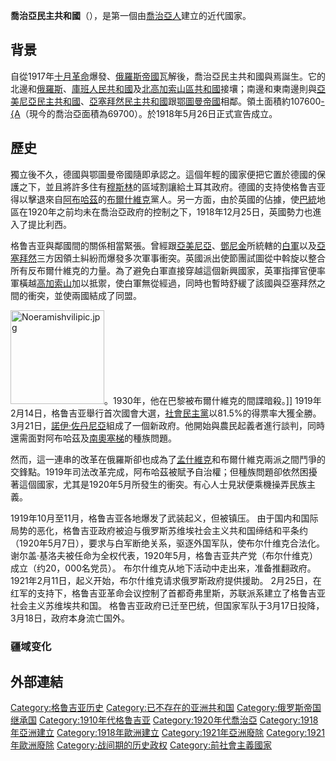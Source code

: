{{noteTA
|T=zh-cn:格鲁吉亚民主共和国; zh-hk:格魯吉亞民主共和國; zh-tw:喬治亞民主共和國
|1=zh-cn:第比利斯; zh-hk:第比利斯; zh-tw:提比里斯
|2= zh-cn:格鲁吉亚民主共和国; zh-hk:格魯吉亞民主共和國; zh-tw:喬治亞民主共和國
|3= zh-cn:格鲁吉亚; zh-hk:格魯吉亞; zh-tw:喬治亞
}}{{Infobox Former Country
|native_name = საქართველოს დემოკრატიული რესპუბლიკა
|conventional_long_name = 喬治亞民主共和國
|common_name = 喬治亞
|
|continent = 亞洲
|region = 西亞
|country = 喬治亞
|era = [[戰間期|戰間期]]
|status = 共和國
|status_text =
|empire =
|government_type =

|
|
|year_start = 1918年
|year_end = 1921年
|
|year_exile_start =
|year_exile_end =
|
|event_start = 建立
|date_start = 5月26日
|event_end = 被蘇聯併滅
|date_end = 2月25日
|
|event1 = 蘇聯入侵
|date_event1 = 1921年2月11日
|event2 =
|date_event2 =
|event3 =
|date_event3 =
|event4 =
|date_event4 =
|
|event_pre =
|date_pre =
|event_post =
|date_post =

|
|p1 = 外高加索民主聯邦共和國
|flag_p1 = Flag of the Transcaucasian Federation.svg
|image_p1 =
|p2 =
|flag_p2 =
|p3 =
|flag_p3 =
|p4 =
|flag_p4 =
|p5 =
|flag_p5 =
|s1 = 格魯吉亞蘇維埃社會主義共和國
|flag_s1 = Flag of Georgian SSR (1921-1922).svg
|s2 =
|flag_s2 =
|s3 =
|flag_s3 =
|s4 =
|flag_s4 =
|s5 =
|flag_s5 =
|
|image_flag = Flag of Georgia (1918-1921).svg
|flag =
|flag_type =
|
|image_coat = Coat of Arms of the Democratic Republic of Georgia (1918 document) crop.png
|symbol =
|symbol_type =
|
|image_map = Democratic Republic of Georgia 1920.svg
|image_map_caption = 喬治亞民主共和國（綠色）在1918年的實際疆界

|latd=41 |latm=43 |latNS=N |longd=44 |longm=47 |longEW=E

|image_map2 =
|image_map2_caption =
|
|capital = [[第比利斯|第比利斯]]
|
|national_motto =
|national_anthem = 《[[颂赞|颂赞]]》{{center|[[File:Former_Georgian_national_anthem,_1990–2004.oga|File:Former Georgian national anthem, 1990–2004.oga]]}}
|common_languages = [[喬治亞語|喬治亞語]]
|religion = [[喬治亞東正教會|喬治亞東正教會]]
|currency = [[喬治亞曼尼提|喬治亞曼尼提]]
|leader1 =
|leader2 =
|leader3 =
|leader4 =
|year_leader1 =
|year_leader2 =
|year_leader3 =
|year_leader4 =
|title_leader =
|representative1 =
|representative2 =
|representative3 =
|representative4 =
|year_representative1 =
|year_representative2 =
|year_representative3 =
|year_representative4 =
|title_representative =
|deputy1 = 諾伊·拉米什維利
|deputy2 = 諾伊·佐丹尼亞
|deputy3 =
|deputy4 =
|year_deputy1 = 1918年
|year_deputy2 = 1918年-1921年
|year_deputy3 =
|year_deputy4 =
|title_deputy = 總理

|
|legislature =
|house1 =
|type_house1 =
|house2 =
|type_house2 =

|
|stat_year1 =
|stat_area1 =
|stat_pop1 =
|stat_year2 =
|stat_area2 =
|stat_pop2 =
|stat_year3 =
|stat_area3 =
|stat_pop3 =
|stat_year4 =
|stat_area4 =
|stat_pop4 =
|stat_year5 =
|stat_area5 =
|stat_pop5 =
|footnotes =
|today = {{flag|Georgia}}<br>{{flag|Armenia}}<br>{{flag|Azerbaijan}}<br>{{flag|Russia}}<br>{{flag|Turkey}}
}}

'''喬治亞民主共和國'''（{{lang-ka|საქართველოს დემოკრატიული რესპუბლიკა}}），是第一個由[[喬治亞人|喬治亞人]]建立的近代國家。

== 背景 ==
自從1917年[[十月革命|十月革命]]爆發、[[俄羅斯帝國|俄羅斯帝國]]瓦解後，喬治亞民主共和國與焉誕生。它的北邊和[[俄羅斯|俄羅斯]]、[[庫班人民共和國|庫班人民共和國]]及[[北高加索山區共和國|北高加索山區共和國]]接壤；南邊和東南邊則與[[亞美尼亞民主共和國|亞美尼亞民主共和國]]、[[亞塞拜然民主共和國|亞塞拜然民主共和國]]跟[[奥斯曼帝国|鄂圖曼帝國]]相鄰。領土面積約107600[[平方公里|-{A]]（現今的喬治亞面積為69700）。於1918年5月26日正式宣告成立。

== 歷史 ==
獨立後不久，德國與鄂圖曼帝國隨即承認之。這個年輕的國家便把它置於德國的保護之下，並且將許多住有[[穆斯林|穆斯林]]的區域割讓給土耳其政府。德國的支持使格鲁吉亚得以擊退來自[[阿布哈茲|阿布哈茲]]的[[布爾什維克|布爾什維克]]黨人。另一方面，由於英國的佔據，使[[巴統|巴統]]地區在1920年之前均未在喬治亞政府的控制之下，1918年12月25日，英國勢力也進入了提比利西。

格鲁吉亚與鄰國間的關係相當緊張。曾經跟[[亞美尼亞|亞美尼亞]]、[[鄧尼金|鄧尼金]]所統轄的[[白軍|白軍]]以及[[亞塞拜然|亞塞拜然]]三方因領土糾紛而爆發多次軍事衝突。英國派出使節團試圖從中斡旋以整合所有反布爾什維克的力量。為了避免白軍直接穿越這個新興國家，英軍指揮官便率軍橫越[[高加索山|高加索山]]加以抵禦，使白軍無從經過，同時也暫時舒緩了該國與亞塞拜然之間的衝突，並使兩國結成了同盟。

[[File:Noeramishvilipic.jpg|150px]]。1930年，他在巴黎被布爾什維克的間諜暗殺。]]
1919年2月14日，格鲁吉亚舉行首次國會大選，[[社會民主黨|社會民主黨]]以81.5%的得票率大獲全勝。3月21日，[[諾伊·佐丹尼亞|諾伊·佐丹尼亞]]組成了一個新政府。他開始與農民起義者進行談判，同時還需面對阿布哈茲及[[南奧塞梯|南奧塞梯]]的種族問題。

然而，這一連串的改革在俄羅斯卻也成為了[[孟什維克|孟什維克]]和布爾什維克兩派之間鬥爭的交鋒點。1919年司法改革完成，阿布哈茲被賦予自治權；但種族問題卻依然困擾著這個國家，尤其是1920年5月所發生的衝突。有心人士見狀便乘機操弄民族主義。

1919年10月至11月，格鲁吉亚各地爆发了武装起义，但被镇压。 由于国内和国际局势的恶化，格鲁吉亚政府被迫与俄罗斯苏维埃社会主义共和国缔结和平条约（1920年5月7日），要求与白军断绝关系，驱逐外国军队，使布尔什维克合法化。 谢尔盖·基洛夫被任命为全权代表，1920年5月，格鲁吉亚共产党（布尔什维克）成立（约20，000名党员）。 布尔什维克从地下活动中走出来，准备推翻政府。 1921年2月11日，起义开始，布尔什维克请求俄罗斯政府提供援助。 2月25日，在红军的支持下，格鲁吉亚革命会议控制了首都奇弗里斯，苏联派系建立了格鲁吉亚社会主义苏维埃共和国。 格鲁吉亚政府已迁至巴统，但国家军队于3月17日投降，3月18日，政府本身流亡国外。
===疆域变化===
{{Gallery
|File:საქართველოს საზღვრების რუკა 1919.jpg|格鲁吉亚民主共和国边界变化
|File:Democratic Republic of Georgia in 1918.svg|格鲁吉亚民主共和国在1918年的疆域（格鲁吉亚語）
|File:Democratic Republic of Georgia (en).svg|格鲁吉亚民主共和国最终的实际疆域（英語）
}}

== 外部連結 ==

{{俄国革命国家}}
{{Authority control}}

{{DEFAULTSORT:Georgia}}
[[Category:格鲁吉亚历史|Category:格鲁吉亚历史]]
[[Category:已不存在的亚洲共和国|Category:已不存在的亚洲共和国]]
[[Category:俄罗斯帝国继承国|Category:俄罗斯帝国继承国]]
[[Category:1910年代格鲁吉亚|Category:1910年代格鲁吉亚]]
[[Category:1920年代喬治亞|Category:1920年代喬治亞]]
[[Category:1918年亞洲建立|Category:1918年亞洲建立]]
[[Category:1918年歐洲建立|Category:1918年歐洲建立]]
[[Category:1921年亞洲廢除|Category:1921年亞洲廢除]]
[[Category:1921年歐洲廢除|Category:1921年歐洲廢除]]
[[Category:战间期的历史政权|Category:战间期的历史政权]]
[[Category:前社會主義國家|Category:前社會主義國家]]